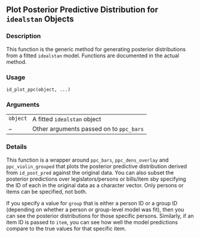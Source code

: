 
## Plot Posterior Predictive Distribution for <code>idealstan</code> Objects {.unnumbered}


### Description

This function is the generic method for generating posterior distributions 
from a fitted <code>idealstan</code> model. Functions are documented in the 
actual method.



### Usage

<pre><code class='language-R'>id_plot_ppc(object, ...)
</code></pre>


### Arguments

<table>
<tr><td style = "white-space: nowrap; font-family: monospace; vertical-align: top"><code id="object">object</code></td>
<td>
A fitted <code>idealstan</code> object
</td></tr>
<tr><td style = "white-space: nowrap; font-family: monospace; vertical-align: top"><code id="...">...</code></td>
<td>
Other arguments passed on to <code>ppc_bars</code>
</td></tr>
</table>


### Details

This function is a wrapper around <code>ppc_bars</code>,
<code>ppc_dens_overlay</code> and 
<code>ppc_violin_grouped</code> that plots the posterior predictive distribution
derived from <code>id_post_pred</code> against the original data. You can also subset the 
posterior predictions over
legislators/persons or
bills/item sby specifying the ID of each in the original data as a character vector. 
Only persons or items can be specified,
not both.

If you specify a value for <code>group</code> that is either a person ID or a group ID 
(depending on whether a person or group-level model was fit), then you can see the 
posterior distributions for those specific persons. Similarly, if an item ID is passed
to <code>item</code>, you can see how well the model predictions compare to the true values
for that specific item.


